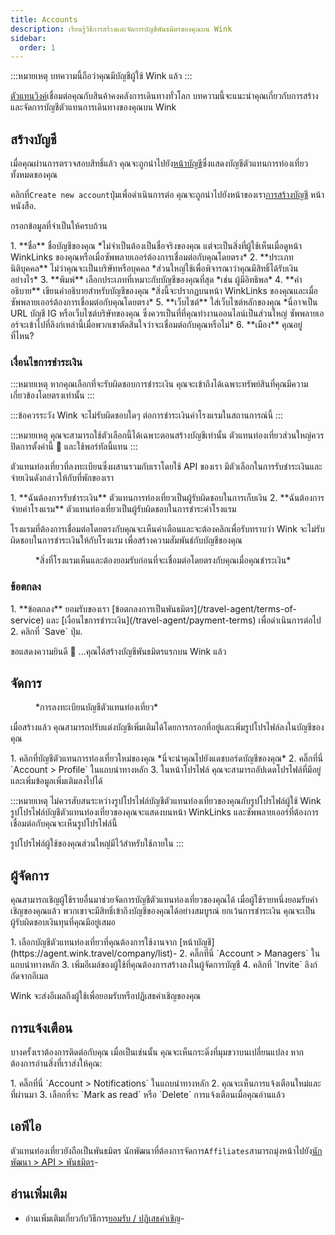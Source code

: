 ```yaml
---
title: Accounts
description: เรียนรู้วิธีการสร้างและจัดการบัญชีพันธมิตรของคุณบน Wink
sidebar:
  order: 1
---
```


:::หมายเหตุ
บทความนี้ถือว่าคุณมีบัญชีผู้ใช้ Wink แล้ว
:::

[ตัวแทนวิงค์](https://agent.wink.travel)เชื่อมต่อคุณกับสินค้าคงคลังการเดินทางทั่วโลก บทความนี้จะแนะนำคุณเกี่ยวกับการสร้างและจัดการบัญชีตัวแทนการเดินทางของคุณบน Wink

## สร้างบัญชี

เมื่อคุณผ่านการตรวจสอบสิทธิ์แล้ว คุณจะถูกนำไปยัง[หน้าบัญชี](https://agent.wink.travel/company/list)ซึ่งแสดงบัญชีตัวแทนการท่องเที่ยวทั้งหมดของคุณ

คลิกที่`Create new account`ปุ่มเพื่อดำเนินการต่อ คุณจะถูกนำไปยังหน้าของเรา[การสร้างบัญชี](https://agent.wink.travel/company/create) หน้าหนังสือ.

กรอกข้อมูลที่จำเป็นให้ครบถ้วน

<Steps>
  1. **ชื่อ** ชื่อบัญชีของคุณ *ไม่จำเป็นต้องเป็นชื่อจริงของคุณ แต่จะเป็นสิ่งที่ผู้ใช้เห็นเมื่อดูหน้า WinkLinks ของคุณหรือเมื่อซัพพลายเออร์ต้องการเชื่อมต่อกับคุณโดยตรง*
  2. **ประเภทนิติบุคคล** ไม่ว่าคุณจะเป็นบริษัทหรือบุคคล *ส่วนใหญ่ใช้เพื่อพิจารณาว่าคุณมีสิทธิ์ได้รับเงินอย่างไร*
  3. **พิมพ์** เลือกประเภทที่เหมาะกับบัญชีของคุณที่สุด *เช่น ผู้มีอิทธิพล*
  4. **คำอธิบาย** เขียนคำอธิบายสำหรับบัญชีของคุณ *สิ่งนี้จะปรากฏบนหน้า WinkLinks ของคุณและเมื่อซัพพลายเออร์ต้องการเชื่อมต่อกับคุณโดยตรง*
  5. **เว็บไซต์** ใส่เว็บไซต์หลักของคุณ *นี่อาจเป็น URL บัญชี IG หรือเว็บไซต์บริษัทของคุณ ซึ่งควรเป็นที่ที่คุณทำงานออนไลน์เป็นส่วนใหญ่ ซัพพลายเออร์จะเข้าไปที่ลิงก์เหล่านี้เมื่อพวกเขาตัดสินใจว่าจะเชื่อมต่อกับคุณหรือไม่*
  6. **เมือง** คุณอยู่ที่ไหน?
</Steps>


### เงื่อนไขการชำระเงิน

:::หมายเหตุ
หากคุณเลือกที่จะรับผิดชอบการชำระเงิน คุณจะเข้าถึงได้เฉพาะทรัพย์สินที่คุณมีความเกี่ยวข้องโดยตรงเท่านั้น
:::

:::ข้อควรระวัง
Wink จะไม่รับผิดชอบใดๆ ต่อการชำระเงินค่าโรงแรมในสถานการณ์นี้
:::

:::หมายเหตุ
คุณจะสามารถใช้ตัวเลือกนี้ได้เฉพาะตอนสร้างบัญชีเท่านั้น ตัวแทนท่องเที่ยวส่วนใหญ่ควรปิดการตั้งค่านี้ 🛑 และใช้พอร์ทัลนี้แทน
:::

ตัวแทนท่องเที่ยวที่ลงทะเบียนซึ่งผสานรวมกับเราโดยใช้ API ของเรา มีตัวเลือกในการรับชำระเงินและจ่ายเงินดังกล่าวให้กับที่พักของเรา

<Steps>
  1. **ฉันต้องการรับชำระเงิน** ตัวแทนการท่องเที่ยวเป็นผู้รับผิดชอบในการเก็บเงิน
  2. **ฉันต้องการจ่ายค่าโรงแรม** ตัวแทนท่องเที่ยวเป็นผู้รับผิดชอบในการชำระค่าโรงแรม
</Steps>


โรงแรมที่ต้องการเชื่อมต่อโดยตรงกับคุณจะเห็นคำเตือนและจะต้องคลิกเพื่อรับทราบว่า Wink จะไม่รับผิดชอบในการชำระเงินให้กับโรงแรม เพื่อสร้างความสัมพันธ์กับบัญชีของคุณ

<figure>
  <CloudinaryImage width="700" height="220" resize="scale" quality="best" alt="การรับรู้ทรัพย์สินความสัมพันธ์ TA" src="academy/property-ta-agreement" errorImage="noimage_opaque_nyrtl0.png" />

  <figcaption>*สิ่งที่โรงแรมเห็นและต้องยอมรับก่อนที่จะเชื่อมต่อโดยตรงกับคุณเมื่อคุณชำระเงิน*</figcaption>
</figure>


### ข้อตกลง

<Steps>
  1. **ข้อตกลง** ยอมรับของเรา [ข้อตกลงการเป็นพันธมิตร](/travel-agent/terms-of-service) และ [เงื่อนไขการชำระเงิน](/travel-agent/payment-terms) เพื่อดำเนินการต่อไป
  2. คลิกที่ `Save` ปุ่ม.
</Steps>


ขอแสดงความยินดี 🎉 ...คุณได้สร้างบัญชีพันธมิตรแรกบน Wink แล้ว

## จัดการ

<figure>
  <CloudinaryImage width="350" height="445" resize="scale" quality="best" alt="บัญชีตัวแทนท่องเที่ยว" src="academy/travel-agent" errorImage="noimage_opaque_nyrtl0.png" />

  <figcaption>*การลงทะเบียนบัญชีตัวแทนท่องเที่ยว*</figcaption>
</figure>


เมื่อสร้างแล้ว คุณสามารถปรับแต่งบัญชีเพิ่มเติมได้โดยการกรอกที่อยู่และเพิ่มรูปโปรไฟล์ลงในบัญชีของคุณ

<Steps>
  1. คลิกที่บัญชีตัวแทนการท่องเที่ยวใหม่ของคุณ *นี่จะนำคุณไปยังแดชบอร์ดบัญชีของคุณ*
  2. คลิ๊กที่นี่ `Account > Profile` ในแถบนำทางหลัก
  3. ในหน้าโปรไฟล์ คุณจะสามารถอัปเดตโปรไฟล์ที่มีอยู่และเพิ่มข้อมูลเพิ่มเติมลงไปได้
</Steps>


:::หมายเหตุ
ไม่ควรสับสนระหว่างรูปโปรไฟล์บัญชีตัวแทนท่องเที่ยวของคุณกับรูปโปรไฟล์ผู้ใช้ Wink รูปโปรไฟล์บัญชีตัวแทนท่องเที่ยวของคุณจะแสดงบนหน้า WinkLinks และซัพพลายเออร์ที่ต้องการเชื่อมต่อกับคุณจะเห็นรูปโปรไฟล์นี้

รูปโปรไฟล์ผู้ใช้ของคุณส่วนใหญ่มีไว้สำหรับใช้ภายใน
:::

## ผู้จัดการ

คุณสามารถเชิญผู้ใช้รายอื่นมาช่วยจัดการบัญชีตัวแทนท่องเที่ยวของคุณได้ เมื่อผู้ใช้รายหนึ่งยอมรับคำเชิญของคุณแล้ว พวกเขาจะมีสิทธิ์เข้าถึงบัญชีของคุณได้อย่างสมบูรณ์ ยกเว้นการชำระเงิน คุณจะเป็นผู้รับผิดชอบเงินทุนที่คุณมีอยู่เสมอ

<Steps>
  1. เลือกบัญชีตัวแทนท่องเที่ยวที่คุณต้องการใช้งานจาก [หน้าบัญชี](https://agent.wink.travel/company/list)-
  2. คลิ๊กที่นี่ `Account > Managers` ในแถบนำทางหลัก
  3. เพิ่มอีเมล์ของผู้ใช้ที่คุณต้องการสร้างลงในผู้จัดการบัญชี
  4. คลิกที่ `Invite` ลิงก์ถัดจากอีเมล
</Steps>


Wink จะส่งอีเมลถึงผู้ใช้เพื่อยอมรับหรือปฏิเสธคำเชิญของคุณ

## การแจ้งเตือน

บางครั้งเราต้องการติดต่อกับคุณ เมื่อเป็นเช่นนั้น คุณจะเห็นกระดิ่งที่มุมขวาบนเปลี่ยนแปลง
หากต้องการอ่านสิ่งที่เราส่งให้คุณ:

<Steps>
  1. คลิ๊กที่นี่ `Account > Notifications` ในแถบนำทางหลัก
  2. คุณจะเห็นการแจ้งเตือนใหม่และที่ผ่านมา
  3. เลือกที่จะ `Mark as read` หรือ `Delete` การแจ้งเตือนเมื่อคุณอ่านแล้ว
</Steps>


## เอพีไอ

ตัวแทนท่องเที่ยวยังถือเป็นพันธมิตร นักพัฒนาที่ต้องการจัดการ`Affiliates`สามารถมุ่งหน้าไปยัง[นักพัฒนา > API > พันธมิตร](/developers/apis/#affiliate-api)-

## อ่านเพิ่มเติม

* อ่านเพิ่มเติมเกี่ยวกับวิธีการ[ยอมรับ / ปฏิเสธคำเชิญ](/user/invites)-


